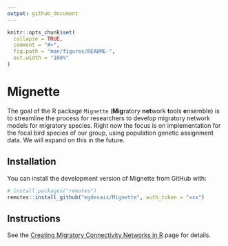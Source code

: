 ```yaml
---
output: github_document
---
```


<!-- README.md is generated from README.Rmd. Please edit that file -->

```r
knitr::opts_chunk$set(
  collapse = TRUE,
  comment = "#>",
  fig.path = "man/figures/README-",
  out.width = "100%"
)
```

# Mignette

<!-- badges: start -->
<!-- badges: end -->


The goal of the R package `Mignette` (**Mig**ratory **net**work **t**ools **e**nsemble) is to streamline the process for researchers to develop migratory network models for migratory species. Right now the focus is on implementation for the focal bird species of our group, using population genetic assignment data. We will expand on this in the future.

## Installation

You can install the development version of Mignette from GitHub with:

``` r
# install.packages("remotes")
remotes::install_github("mgdesaix/Mignette", auth_token = "xxx")
```

## Instructions

See the [Creating Migratory Connectivity Networks in R](https://mgdesaix.github.io/connectivity-book/) page for details.
